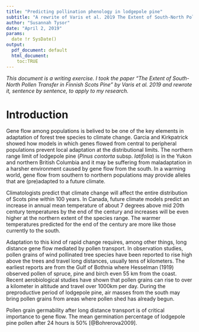 ```yaml
---
title: "Predicting pollination phenology in lodgepole pine"
subtitle: "A rewrite of Varis et al. 2019 The Extent of South-North Pollen Transfer in Finnish Scots Pine"
author: "Susannah Tysor"
date: "April 2, 2019"
params:
  date !r SysDate()
output:
  pdf_document: default
  html_document: 
    toc:TRUE
---
```


*This document is a writing exercise. I took the paper "The Extent of South-North Pollen Transfer in Finnish Scots Pine" by Varis et al. 2019 and rewrote it, sentence by sentence, to apply to my research.*

# Introduction

Gene flow among populations is belived to be one of the key elements in adaptation of forest tree species to climate change. Garcia and Kirkpatrick showed how models in which genes flowed from central to peripheral populations prevent local adaptation at the distributional limits. The northern range limit of lodgepole pine (*Pinus contorta* subsp. *latifolia*) is in the Yukon and northern British Columbia and it may be suffering from maladaptation in a harsher environment caused by gene flow from the south. In a warming world, gene flow from southern to northern populations may provide alleles that are (pre)adapted to a future climate.

Climatologists predict that climate change will affect the entire distribution of Scots pine within 100 years. In Canada, future climate models predict an increase in annual mean temperature of about 7 degrees above mid 20th century temperatures by the end of the century and increases will be even higher at the northern extent of the species range. The warmer temperatures predicted for the end of the century are more like those currently to the south.

Adaptation to this kind of rapid change requires, among other things, long distance gene flow mediated by pollen transport. In observation studies, pollen grains of wind pollinated tree species have been reported to rise high above the trees and travel long distances, usually tens of kilometers. The earliest reports are from the Gulf of Bothnia where Hesselman (1919) observed pollen of spruce, pine and birch even 55 km from the coast. Recent aerobiological studies have shown that pollen grains can rise to over a kilometer in altitude and travel over 1000km per day. During the preproductive period of lodgepole pine, air masses from the south may bring pollen grains from areas where pollen shed has already begun.

Pollen grain germability after long distance transport is of critical importance to gene flow. The mean germination percentage of lodgepole pine pollen after 24 hours is 50% [@Bohrerova2009].





























